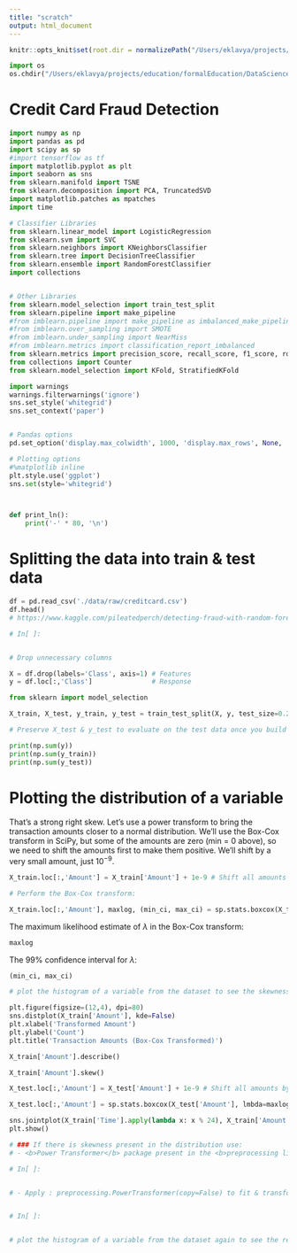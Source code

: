 ```yaml
---
title: "scratch"
output: html_document
---
```



```r
knitr::opts_knit$set(root.dir = normalizePath("/Users/eklavya/projects/education/formalEducation/DataScience/DataScienceAssignments/FinalProject/fraud_detection/"))  
```



```python

import os
os.chdir("/Users/eklavya/projects/education/formalEducation/DataScience/DataScienceAssignments/FinalProject/fraud_detection/")


```


# Credit Card Fraud Detection

```python

import numpy as np 
import pandas as pd 
import scipy as sp
#import tensorflow as tf
import matplotlib.pyplot as plt
import seaborn as sns
from sklearn.manifold import TSNE
from sklearn.decomposition import PCA, TruncatedSVD
import matplotlib.patches as mpatches
import time

# Classifier Libraries
from sklearn.linear_model import LogisticRegression
from sklearn.svm import SVC
from sklearn.neighbors import KNeighborsClassifier
from sklearn.tree import DecisionTreeClassifier
from sklearn.ensemble import RandomForestClassifier
import collections


# Other Libraries
from sklearn.model_selection import train_test_split
from sklearn.pipeline import make_pipeline
#from imblearn.pipeline import make_pipeline as imbalanced_make_pipeline
#from imblearn.over_sampling import SMOTE
#from imblearn.under_sampling import NearMiss
#from imblearn.metrics import classification_report_imbalanced
from sklearn.metrics import precision_score, recall_score, f1_score, roc_auc_score, accuracy_score, classification_report
from collections import Counter
from sklearn.model_selection import KFold, StratifiedKFold

import warnings
warnings.filterwarnings('ignore')
sns.set_style('whitegrid')
sns.set_context('paper')


# Pandas options
pd.set_option('display.max_colwidth', 1000, 'display.max_rows', None, 'display.max_columns', None)

# Plotting options
#%matplotlib inline
plt.style.use('ggplot')
sns.set(style='whitegrid')



def print_ln():
    print('-' * 80, '\n')


```



# Splitting the data into train & test data

```python

df = pd.read_csv('./data/raw/creditcard.csv')
df.head()
# https://www.kaggle.com/pileatedperch/detecting-fraud-with-random-forest-mcc-0-869#6.-Modeling

```


```python
# In[ ]:


# Drop unnecessary columns

X = df.drop(labels='Class', axis=1) # Features
y = df.loc[:,'Class']               # Response


```



```python
from sklearn import model_selection

X_train, X_test, y_train, y_test = train_test_split(X, y, test_size=0.2, random_state=1, stratify=y)

# Preserve X_test & y_test to evaluate on the test data once you build the model

print(np.sum(y))
print(np.sum(y_train))
print(np.sum(y_test))


```



# Plotting the distribution of a variable



That's a strong right skew. Let's use a power transform to bring the transaction amounts closer to a normal distribution. We'll use the Box-Cox transform in SciPy, but some of the amounts are zero (min = 0 above), so we need to shift the amounts first to make them positive. We'll shift by a very small amount, just $10^{-9}$.


```python
X_train.loc[:,'Amount'] = X_train['Amount'] + 1e-9 # Shift all amounts by 1e-9

# Perform the Box-Cox transform:

X_train.loc[:,'Amount'], maxlog, (min_ci, max_ci) = sp.stats.boxcox(X_train['Amount'], alpha=0.01)
```


The maximum likelihood estimate of $\lambda$ in the Box-Cox transform:

```python
maxlog


```


The 99% confidence interval for $\lambda$:

```python

(min_ci, max_ci)
```




```python

# plot the histogram of a variable from the dataset to see the skewness

plt.figure(figsize=(12,4), dpi=80)
sns.distplot(X_train['Amount'], kde=False)
plt.xlabel('Transformed Amount')
plt.ylabel('Count')
plt.title('Transaction Amounts (Box-Cox Transformed)')


```

```python

X_train['Amount'].describe()
```


```python

X_train['Amount'].skew()

```


```python

X_test.loc[:,'Amount'] = X_test['Amount'] + 1e-9 # Shift all amounts by 1e-9

```


```python
X_test.loc[:,'Amount'] = sp.stats.boxcox(X_test['Amount'], lmbda=maxlog)

```


```python

sns.jointplot(X_train['Time'].apply(lambda x: x % 24), X_train['Amount'], kind='hex', stat_func=None, size=12, xlim=(0,24), ylim=(-7.5,14)).set_axis_labels('Time of Day (hr)','Transformed Amount')
plt.show()
```



```python


# ### If there is skewness present in the distribution use:
# - <b>Power Transformer</b> package present in the <b>preprocessing library provided by sklearn</b> to make distribution more gaussian

# In[ ]:


# - Apply : preprocessing.PowerTransformer(copy=False) to fit & transform the train & test data


# In[ ]:


# plot the histogram of a variable from the dataset again to see the result 

```


